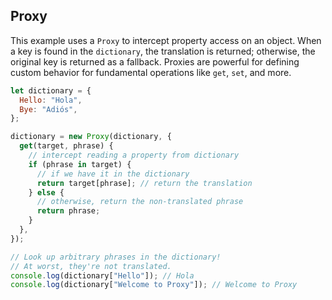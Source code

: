 
## Proxy

This example uses a `Proxy` to intercept property access on an object.
When a key is found in the `dictionary`, the translation is returned; otherwise, the original key is returned as a fallback.
Proxies are powerful for defining custom behavior for fundamental operations like `get`, `set`, and more.

```js
let dictionary = {
  Hello: "Hola",
  Bye: "Adiós",
};

dictionary = new Proxy(dictionary, {
  get(target, phrase) {
    // intercept reading a property from dictionary
    if (phrase in target) {
      // if we have it in the dictionary
      return target[phrase]; // return the translation
    } else {
      // otherwise, return the non-translated phrase
      return phrase;
    }
  },
});

// Look up arbitrary phrases in the dictionary!
// At worst, they're not translated.
console.log(dictionary["Hello"]); // Hola
console.log(dictionary["Welcome to Proxy"]); // Welcome to Proxy
```
